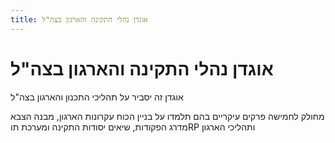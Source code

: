 ```yaml
---
title: אוגדן נהלי התקינה והארגון בצה"ל
---
```


# אוגדן נהלי התקינה והארגון בצה"ל

אוגדן זה יסביר על תהליכי התכנון והארגון בצה"ל

מחולק לחמישה פרקים עיקריים בהם תלמדו על בניין הכוח עקרונות הארגון, מבנה הצבא מדרג הפקודות, שיאים יסודות התקינה ומערכת תוRP ותהליכי הארגון

 

